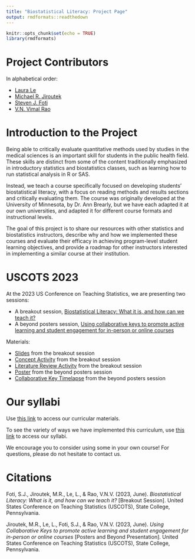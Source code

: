```yaml
---
title: "Biostatistical Literacy: Project Page"
output: rmdformats::readthedown
---
```


```r
knitr::opts_chunk$set(echo = TRUE)
library(rmdformats)
```

# Project Contributors

In alphabetical order: 

- [Laura Le](https://directory.sph.umn.edu/bio/sph-a-z/laura-le)
- [Michael R. Jiroutek](https://directory.campbell.edu/people/michael-jiroutek/)
- [Steven J. Foti](https://biostat.ufl.edu/profile/foti-steven/)
- [V.N. Vimal Rao](https://raovnv.github.io/research.html)

# Introduction to the Project

Being able to critically evaluate quantitative methods used by studies in the medical sciences is an important skill for students in the public health field. These skills are distinct from some of the content traditionally emphasized in introductory statistics and biostatistics classes, such as learning how to run statistical analysis in R or SAS. 

Instead, we teach a course specifically focused on developing students' biostatistical literacy, with a focus on reading methods and results sections and critically evaluating them. The course was originally developed at the University of Minnesota, by Dr. Ann Brearly, but we have each adapted it at our own universities, and adapted it for different course formats and instructional levels. 

The goal of this project is to share our resources with other statistics and biostatistics instructors, describe why and how we implemented these courses and evaluate their efficacy in achieving program-level student learning objectives, and provide a roadmap for other instructors interested in implementing a similar course at their institution. 

# USCOTS 2023

At the 2023 US Conference on Teaching Statistics, we are presenting two sessions:

- A breakout session, [Biostatistical Literacy: What it is, and how can we teach it?](https://causeweb.org/cause/uscots/uscots23/3a-biostatistical-literacy-what-it-and-how-can-we-teach-it-room-107)
- A beyond posters session, [Using collaborative keys to promote active learning and student engagement for in-person or online courses](https://causeweb.org/cause/uscots/uscots23/f26-using-collaborative-keys-promote-active-learning-and-student-engagement-person)

Materials: 

- [Slides](https://docs.google.com/presentation/d/1AWS2oLxYb4O2k0JcjnIIibtI-qUJnR7x/edit?usp=sharing&ouid=103368445301151303004&rtpof=true&sd=true) from the breakout session
- [Concept Activity](https://docs.google.com/document/d/1drzU4AJxun_VBEURbbVy1-XrAME9vtHd/edit?usp=sharing&ouid=103368445301151303004&rtpof=true&sd=true) from the breakout session
- [Literature Review Activity](https://docs.google.com/document/d/14Ym6BTXIbREiWPW4zEdDgKuipFzG4Aca/edit?usp=sharing&ouid=103368445301151303004&rtpof=true&sd=true) from the breakout session
- [Poster](https://docs.google.com/presentation/d/1zKy67WV0Z8QzIpf0ZdTUDxIp-NZaYGzA/edit?usp=sharing&ouid=103368445301151303004&rtpof=true&sd=true) from the beyond posters session
- [Collaborative Key Timelapse](https://drive.google.com/file/d/1ftcSxqMgCcSbdljdjWSTfR-u2qaIIRUP/view?usp=sharing) from the beyond posters session

# Our syllabi

Use [this link](https://drive.google.com/drive/folders/1AbqGdDb9WDGaI2jf0LxAKgRd8u05JF95?usp=sharing) to access our curricular materials. 

To see the variety of ways we have implemented this curriculum, use [this link](https://drive.google.com/drive/folders/1rmJWv2Fbnw5Hvogvg1DLLNN0QUNpToaj?usp=sharing) to access our syllabi. 

We encourage you to consider using some in your own course! For questions, please do not hesitate to contact us. 

# Citations

Foti, S.J., Jiroutek, M.R., Le, L., & Rao, V.N.V. (2023, June). *Biostatistical Literacy: What is it, and how can we teach it?* [Breakout Session]. United States Conference on Teaching Statistics (USCOTS), State College, Pennsylvania. 

Jiroutek, M.R., Le, L., Foti, S.J., & Rao, V.N.V. (2023, June). *Using Collaborative Keys to promote active learning and student engagement for in-person or online courses* [Posters and Beyond Presentation]. United States Conference on Teaching Statistics (USCOTS), State College, Pennsylvania.